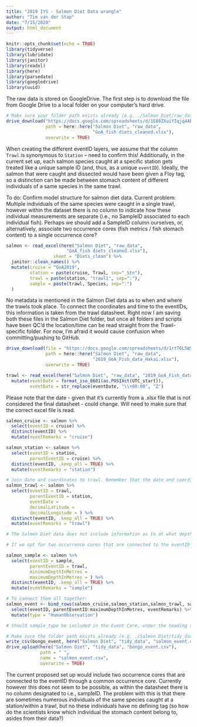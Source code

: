 ```yaml
---
title: "2019 IYS - Salmon Diet Data wrangle"
author: "Tim van der Stap"
date: "7/15/2020"
output: html_document
---
```


```r
knitr::opts_chunk$set(echo = TRUE)
library(tidyverse)
library(lubridate)
library(janitor)
library(readxl)
library(here)
library(parsedate)
library(googledrive)
library(uuid)
```

The raw data is stored on GoogleDrive. The first step is to download the file from Google Drive to a local folder on your computer's hard drive. 

``` r
# Make sure your folder path exists already (e.g. ./Salmon Diet/raw_data)
drive_download("https://docs.google.com/spreadsheets/d/1E88ZXuiYIqjq4ABl2GDB7Kp0UAG-0tIM/edit#gid=2020388317", 
               path = here::here("Salmon Diet", "raw_data", 
                                 "GoA_fish diets_cleaned.xlsx"),
               overwrite = TRUE)
```

When creating the different eventID layers, we assume that the column `Trawl` is synonymous to `Station` -- need to confirm this! Additionally, in the current set up, each salmon species caught at a specific station gets treated like a unique sample ID (and, thus, as a unique `eventID`). Ideally, the salmon that were caught and dissected would have been given a Floy tag, so a distinction can be made between stomach content of different individuals of a same species in the same trawl. 

To do: Confirm model structure for salmon diet data. Current problem: Multiple individuals of the same species were caught in a single trawl, however within the dataset there is no column to indicate how these individual measurements are separate (i.e., no SampleID associated to each individual fish). Perhaps we should add a SampleID column ourselves, or, alternatively, associate two occurrence cores (fish metrics / fish stomach content) to a single occurrence core?

``` r
salmon <- read_excel(here("Salmon Diet", "raw_data", 
                       "GoA_fish diets_cleaned.xlsx"), 
                  sheet = "Diets_clean") %>%
  janitor::clean_names() %>%
  mutate(cruise = "GoA2019",
         station = paste(cruise, Trawl, sep="_Stn"),
         trawl = paste(station, "trawl1", sep=":"),
         sample = paste(trawl, Species, sep=":")
  )
```

No metadata is mentioned in the Salmon Diet data as to when and where the trawls took place. To connect the coordinates and time to the eventIDs, this information is taken from the trawl datasheet. Right now I am saving both these files in the Salmon Diet folder, but once all folders and scripts have been QC'd the location/time can be read straight from the Trawl-specific folder. For now, I'm afraid it would cause confusion when committing/pushing to GitHub. 

``` r
drive_download(file = "https://docs.google.com/spreadsheets/d/1rtT6L5WSi_UiiXfoS95wnDqA8loc959T/edit#gid=668595086", 
               path = here::here("Salmon Diet", "raw_data", 
                                 "2019_GoA_Fish_data_Hakai.xlsx"),
               overwrite = TRUE)

trawl <- read_excel(here("Salmon Diet", "raw_data", "2019_GoA_Fish_data_Hakai.xlsx")) %>%
  mutate(eventDate = format_iso_8601(as.POSIXct(UTC_start)),
         eventDate = str_replace(eventDate, "\\+00:00", "Z")

```

Please note that the date - given that it's currently from a .xlsx file that is not considered the final datasheet - could change. Will need to make sure that the correct excel file is read. 

``` r
salmon_cruise <- salmon %>% 
  select(eventID = cruise) %>%
  distinct(eventID) %>%
  mutate(eventRemarks = "cruise")

salmon_station <- salmon %>%
  select(eventID = station,
         parentEventID = cruise) %>% 
  distinct(eventID, .keep_all = TRUE) %>% 
  mutate(eventRemarks = "station")

# Join date and coordinates to trawl. Remember that the date and coordinates are not from the Salmon Diet data sheet, but from the trawl data sheet. Should minimum and maximum depth of the trawl be included here as well if the information becomes available? 
salmon_trawl <- salmon %>%
  select(eventID = trawl,
         parentEventID = station,
         eventDate = 
         decimalLatitude = 
         decimalLongitude = ) %>%
  distinct(eventID, .keep_all = TRUE) %>%
  mutate(eventRemarks = "trawl")

# The Salmon Diet data does not include information as to at what depths the trawls were conducted. Currently I believe this information is also not present in the general Trawl data. Should this information become available it should be connected to the general trawl information, along with info such as: volume water filter, speed at which the vessel was traveling during trawl, starting & finish lat/longs of trawl. 

# If we opt for two occurrence cores that are connected to the eventID through a common occurrenceID, then the following lines of code are not necessary: 

salmon_sample <- salmon %>% 
  select(eventID = sample,
         parentEventID = trawl,
         minimumDepthInMetres = 
         maximumDepthInMetres = ) %>% 
  distinct(eventID, .keep_all = TRUE) %>% 
  mutate(eventRemarks = "sample")

# To connect them all together: 
salmon_event <- bind_rows(salmon_cruise,salmon_station,salmon_trawl, salmon_sample) %>%
  select(eventID, parentEventID:maximumDepthInMetres, eventRemarks) %>%
  mutate(type = "HumanObservation")

# Should sample_type be included in the Event Core, under the heading samplingProtocol? 

# Make sure the folder path exists already (e.g. ./Salmon Diet/tidy_data)
write_csv(bongo_event, here("Salmon Diet", "tidy_data", "salmon_event.csv"))
drive_upload(here("Salmon Diet", "tidy_data", "bongo_event.csv"),
             path = " ",
             name = "salmon_event.csv",
             overwrite = TRUE)
```

The current proposed set up would include two occurrence cores that are connected to the eventID through a common occurrence core. Currently however this does not seem to be possible, as within the datasheet there is no column designated to i.e., sampleID. The problem with this is that there are sometimes numerous individuals of the same species caught at a station/within a trawl, but no these individuals have no defining tag (so how do the scientists know which individual the stomach content belong to, asides from their data?)




